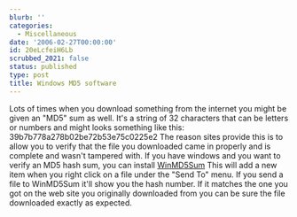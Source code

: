 ```yaml
---
blurb: ''
categories:
  - Miscellaneous
date: '2006-02-27T00:00:00'
id: 20eLcfeiH6Lb
scrubbed_2021: false
status: published
type: post
title: Windows MD5 software
---
```


Lots of times when you download something from the internet you
might be given an "MD5" sum as well. It's a string of 32 characters
that can be letters or numbers and might looks something like this:
39b7b778a278b02be72b53e75c0225e2 The reason sites provide this is
to allow you to verify that the file you downloaded came in
properly and is complete and wasn't tampered with. If you have
windows and you want to verify an MD5 hash sum, you can install
[WinMD5Sum](http://www.download.com/WinMD5Sum/3000-2381_4-10115916.html?tag=lst-0-10)
This will add a new item when you right click on a file under the
"Send To" menu. If you send a file to WinMD5Sum it'll show you the
hash number. If it matches the one you got on the web site you
originally downloaded from you can be sure the file downloaded
exactly as expected.
